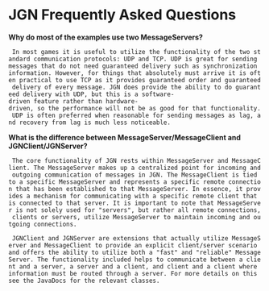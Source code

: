 = JGN Frequently Asked Questions =

'''Why do most of the examples use two MessageServers?'''
  In most games it is useful to utilize the functionality of the two standard communication protocols: UDP and TCP. UDP is great for sending messages that do not need guaranteed delivery such as synchronization information. However, for things that absolutely must arrive it is often practical to use TCP as it provides guaranteed order and guaranteed delivery of every message. JGN does provide the ability to do guaranteed delivery with UDP, but this is a software-driven feature rather than hardware-driven, so the performance will not be as good for that functionality. UDP is often preferred when reasonable for sending messages as lag, and recovery from lag is much less noticeable.

'''What is the difference between MessageServer/MessageClient and JGNClient/JGNServer?'''
  The core functionality of JGN rests within MessageServer and MessageClient. The MessageServer makes up a centralized point for incoming and outgoing communication of messages in JGN. The MessageClient is tied to a specific MessageServer and represents a specific remote connection that has been established to that MessageServer. In essence, it provides a mechanism for communicating with a specific remote client that is connected to that server. It is important to note that MessageServer is not solely used for "servers", but rather all remote connections, clients or servers, utilize MessageServer to maintain incoming and outgoing connections.

  JGNClient and JGNServer are extensions that actually utilize MessageServer and MessageClient to provide an explicit client/server scenario and offers the ability to utilize both a "fast" and "reliable" MessageServer. The functionality included helps to communicate between a client and a server, a server and a client, and client and a client where information must be routed through a server. For more details on this see the JavaDocs for the relevant classes.